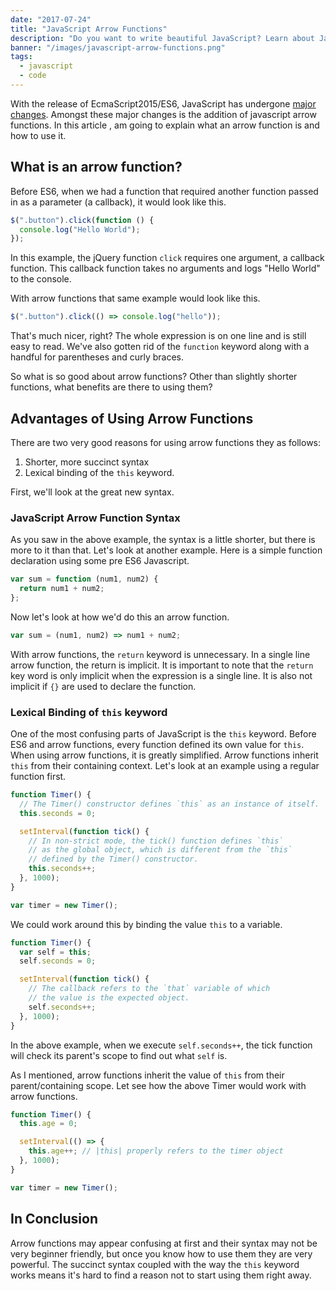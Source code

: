```yaml
---
date: "2017-07-24"
title: "JavaScript Arrow Functions"
description: "Do you want to write beautiful JavaScript? Learn about JavaScript Arrow functions and how to use them."
banner: "/images/javascript-arrow-functions.png"
tags:
  - javascript
  - code
---
```


With the release of EcmaScript2015/ES6, JavaScript has undergone [major changes](/javascript-spread-operator/). Amongst these major changes is the addition of javascript arrow functions. In this article , am going to explain what an arrow function is and how to use it.

## What is an arrow function?

Before ES6, when we had a function that required another function passed in as a parameter (a callback), it would look like this.

```javascript
$(".button").click(function () {
  console.log("Hello World");
});
```

In this example, the jQuery function `click` requires one argument, a callback function. This callback function takes no arguments and logs "Hello World" to the console.

With arrow functions that same example would look like this.

```javascript
$(".button").click(() => console.log("hello"));
```

That's much nicer, right? The whole expression is on one line and is still easy to read. We've also gotten rid of the `function` keyword along with a handful for parentheses and curly braces.

So what is so good about arrow functions? Other than slightly shorter functions, what benefits are there to using them?

## Advantages of Using Arrow Functions

There are two very good reasons for using arrow functions they as follows:

1. Shorter, more succinct syntax
2. Lexical binding of the `this` keyword.

First, we'll look at the great new syntax.

### JavaScript Arrow Function Syntax

As you saw in the above example, the syntax is a little shorter, but there is more to it than that. Let's look at another example. Here is a simple function declaration using some pre ES6 Javascript.

```javascript
var sum = function (num1, num2) {
  return num1 + num2;
};
```

Now let's look at how we'd do this an arrow function.

```javascript
var sum = (num1, num2) => num1 + num2;
```

With arrow functions, the `return` keyword is unnecessary. In a single line arrow function, the return is implicit. It is important to note that the `return` key word is only implicit when the expression is a single line. It is also not implicit if `{}` are used to declare the function.

### Lexical Binding of `this` keyword

One of the most confusing parts of JavaScript is the `this` keyword. Before ES6 and arrow functions, every function defined its own value for `this`. When using arrow functions, it is greatly simplified. Arrow functions inherit `this` from their containing context. Let's look at an example using a regular function first.

```javascript
function Timer() {
  // The Timer() constructor defines `this` as an instance of itself.
  this.seconds = 0;

  setInterval(function tick() {
    // In non-strict mode, the tick() function defines `this`
    // as the global object, which is different from the `this`
    // defined by the Timer() constructor.
    this.seconds++;
  }, 1000);
}

var timer = new Timer();
```

We could work around this by binding the value `this` to a variable.

```javascript
function Timer() {
  var self = this;
  self.seconds = 0;

  setInterval(function tick() {
    // The callback refers to the `that` variable of which
    // the value is the expected object.
    self.seconds++;
  }, 1000);
}
```

In the above example, when we execute `self.seconds++`, the tick function will check its parent's scope to find out what `self` is.

As I mentioned, arrow functions inherit the value of `this` from their parent/containing scope. Let see how the above Timer would work with arrow functions.

```javascript
function Timer() {
  this.age = 0;

  setInterval(() => {
    this.age++; // |this| properly refers to the timer object
  }, 1000);
}

var timer = new Timer();
```

## In Conclusion

Arrow functions may appear confusing at first and their syntax may not be very beginner friendly, but once you know how to use them they are very powerful. The succinct syntax coupled with the way the `this` keyword works means it's hard to find a reason not to start using them right away.
